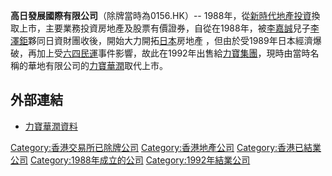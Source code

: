 '''高日發展國際有限公司'''（除牌當時為0156.HK）-- 1988年，從[[新時代地產投資|新時代地產投資]]換取上市，主要業務投資房地產及股票有價證券，自從在1988年，被[[李嘉誠|李嘉誠]]兒子[[李澤鉅|李澤鉅]]夥同日資財團收後{{Fact|time=2017-10-03T19:03:38+00:00}}，開始大力開拓[[日本|日本]]房地產{{Fact|time=2017-10-03T19:03:38+00:00}} ，但由於受1989年日本經濟爆破，再加上受[[六四民運|六四民運]]事件影響，故此在1992年出售給[[力寶集團|力寶集團]]，現時由當時名稱的華地有限公司的[[力寶華潤|力寶華潤]]取代上市。

==外部連結==
*[http://webb-site.com/dbpub/orgdata.asp?code=156 力寶華潤資料]

[[Category:香港交易所已除牌公司|Category:香港交易所已除牌公司]]
[[Category:香港地產公司|Category:香港地產公司]]
[[Category:香港已結業公司|Category:香港已結業公司]]
[[Category:1988年成立的公司|Category:1988年成立的公司]]
[[Category:1992年結業公司|Category:1992年結業公司]]